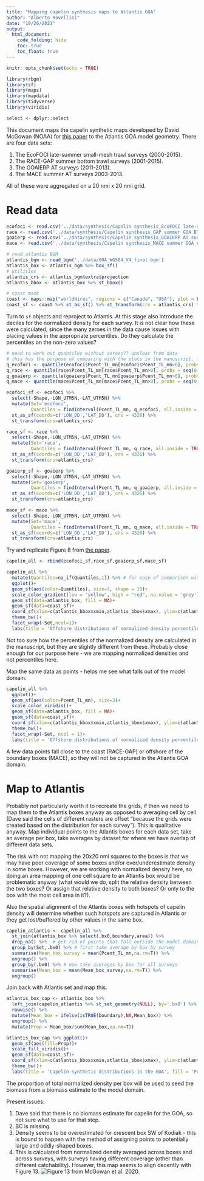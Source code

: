 ```yaml
---
title: "Mapping capelin synthesis maps to Atlantis GOA"
author: "Alberto Rovellini"
date: "10/26/2021"
output:
  html_document:
    code_folding: hide
    toc: true
    toc_float: true
---
```


```r
knitr::opts_chunk$set(echo = TRUE)
```

```r
library(rbgm)
library(sf)
library(maps)
library(mapdata)
library(tidyverse)
library(viridis)
```

```r
select <- dplyr::select
```


This document maps the capelin synthetic maps developed by David McGowan (NOAA) for [this paper](https://doi.org/10.3354/meps13211) to the Atlantis GOA model geometry. There are four data sets:

1. The EcoFOCI late-summer small-mesh trawl surveys (2000-2015).
2. The RACE-GAP summer bottom trawl surveys (2001-2015).
3. The GOAIERP AT surveys (2011-2013).
4. The MACE summer AT surveys 2003-2013.

All of these were aggregated on a 20 nmi x 20 nmi grid.

# Read data
```r
ecofoci <- read.csv('../data/synthesis/Capelin synthesis_EcoFOCI late-summer small-mesh trawl survey 2000-2015_20x20nmi grid.csv')
race <- read.csv('../data/synthesis/Capelin synthesis_GAP summer GOA BT survey 2001-2015_20x20nmi grid.csv')
goaierp <- read.csv('../data/synthesis/Capelin synthesis_GOAIERP AT survey 2011-2013_20x20nmi grid.csv')
mace <- read.csv('../data/synthesis/Capelin synthesis_MACE summer GOA AT survey 2003-2013_20x20nmi grid.csv')

# read atlantis BGM
atlantis_bgm <- read_bgm('../data/GOA_WGS84_V4_final.bgm')
atlantis_box <- atlantis_bgm %>% box_sf()
# utilities
atlantis_crs <- atlantis_bgm$extra$projection
atlantis_bbox <- atlantis_box %>% st_bbox()

# coast mask
coast <- maps::map("worldHires", regions = c("Canada", "USA"), plot = FALSE, fill = TRUE)
coast_sf <- coast %>% st_as_sf() %>% st_transform(crs = atlantis_crs) %>% st_combine()
```

Turn to `sf` objects and reproject to Atlantis. At this stage also introduce the deciles for the normalized density for each survey. It is not clear how these were calculated, since the many zeroes in the data cause issues with placing values in the appropriate percentiles. Do they calculate the percentiles on the non-zero values? 
```r
# need to work out quantiles without zeroes?? unclear from data
# this has the purpose of comparing with the plots in the manuscript, for the actual averaging I will use the normalized density
q_ecofoci <- quantile(ecofoci$Pcent_TL_mn[ecofoci$Pcent_TL_mn>0], probs = seq(0,1,0.1))
q_race <- quantile(race$Pcent_TL_mn[race$Pcent_TL_mn>0], probs = seq(0,1,0.1))
q_goaierp <- quantile(goaierp$Pcent_TL_mn[goaierp$Pcent_TL_mn>0], probs = seq(0,1,0.1))
q_mace <- quantile(mace$Pcent_TL_mn[mace$Pcent_TL_mn>0], probs = seq(0,1,0.1))

ecofoci_sf <- ecofoci %>% 
  select(-Shape,-LON_UTM5N,-LAT_UTM5N) %>% 
  mutate(Set='ecofoci',
         Quantiles = findInterval(Pcent_TL_mn, q_ecofoci, all.inside = TRUE)) %>%# do deciles for plot comparison but then work with normalized densities
  st_as_sf(coords=c('LON_DD','LAT_DD'), crs = 4326) %>%
  st_transform(crs=atlantis_crs)

race_sf <- race %>% 
  select(-Shape,-LON_UTM5N,-LAT_UTM5N) %>% 
  mutate(Set='race',
         Quantiles = findInterval(Pcent_TL_mn, q_race, all.inside = TRUE)) %>% 
  st_as_sf(coords=c('LON_DD','LAT_DD'), crs = 4326) %>%
  st_transform(crs=atlantis_crs)

goaierp_sf <- goaierp %>% 
  select(-Shape,-LON_UTM5N,-LAT_UTM5N) %>% 
  mutate(Set='goaierp',
         Quantiles = findInterval(Pcent_TL_mn, q_goaierp, all.inside = TRUE)) %>% 
  st_as_sf(coords=c('LON_DD','LAT_DD'), crs = 4326) %>%
  st_transform(crs=atlantis_crs)

mace_sf <- mace %>% 
  select(-Shape,-LON_UTM5N,-LAT_UTM5N) %>% 
  mutate(Set='mace',
         Quantiles = findInterval(Pcent_TL_mn, q_mace, all.inside = TRUE)) %>% 
  st_as_sf(coords=c('LON_DD','LAT_DD'), crs = 4326) %>%
  st_transform(crs=atlantis_crs)
```

Try and replicate Figure 8 from [the paper](https://doi.org/10.3354/meps13211).
```r
capelin_all <- rbind(ecofoci_sf,race_sf,goaierp_sf,mace_sf)

capelin_all %>% 
  mutate(Quantiles=na_if(Quantiles,1)) %>% # for ease of comparison with Fig. 8
  ggplot()+
  geom_sf(aes(color=Quantiles), size=3, shape = 15)+
  scale_color_gradient(low = "yellow", high = "red", na.value = 'grey')+
  geom_sf(data=atlantis_box, fill = NA)+
  geom_sf(data=coast_sf)+
  coord_sf(xlim=c(atlantis_bbox$xmin,atlantis_bbox$xmax), ylim=c(atlantis_bbox$ymin,atlantis_bbox$ymax))+
  theme_bw()+
  facet_wrap(~Set,ncol=1)+
  labs(title = 'Offshore distributions of normalized density percentiles')
```
Not too sure how the percentiles of the normalized density are calculated in the manuscript, but they are slightly different from these. Probably close enough for our purpose here - we are mapping normalized densities and not percentiles here.

Map the same data as points - helps me see what falls out of the model domain.
```r
capelin_all %>% 
  ggplot()+
  geom_sf(aes(color=Pcent_TL_mn), size=3)+
  scale_color_viridis()+
  geom_sf(data=atlantis_box, fill = NA)+
  geom_sf(data=coast_sf)+
  coord_sf(xlim=c(atlantis_bbox$xmin,atlantis_bbox$xmax), ylim=c(atlantis_bbox$ymin,atlantis_bbox$ymax))+
  theme_bw()+
  facet_wrap(~Set, ncol = 1)+
  labs(title = 'Offshore distributions of normalized density percentiles')
```
A few data points fall close to the coast (RACE-GAP) or offshore of the boundary boxes (MACE), so they will not be captured in the Atlantis GOA domain.

# Map to Atlantis

Probably not particularly worth it to recreate the grids, if then we need to map them to the Atlantis boxes anyway as opposed to averaging cell by cell (Dave said the cells of different rasters are offset "because the grids were created based on the distribution for each survey"). This is qualitative anyway. 
Map individual points to the Atlantis boxes for each data set, take an average per box, take averages by dataset for where we have overlap of different data sets.

The risk with not mapping the 20x20 nmi squares to the boxes is that we may have poor coverage of some boxes and/or over/underestimate density in some boxes. However, we are working with normalized density here, so doing an area mapping of one cell square to an Atlantis box would be problematic anyway (what would we do, split the relative density between the two boxes? Or assign that relative density to both boxes? Or only to the box with the most cell area in it?).

Also the spatial alignment of the Atlantis boxes with hotspots of capelin density will determine whether such hotspots are captured in Atlantis or they get lost/buffered by other values in the same box.
```r
capelin_atlantis <- capelin_all %>% 
  st_join(atlantis_box %>% select(.bx0,boundary,area)) %>%
  drop_na() %>%  # get rid of points that fall outside the model domain
  group_by(Set,.bx0) %>% # first take average by box by survey
  summarise(Mean_box_survey = mean(Pcent_TL_mn,na.rm=T)) %>% 
  ungroup() %>%
  group_by(.bx0) %>% # now take averages by box for all surveys
  summarise(Mean_box = mean(Mean_box_survey,na.rm=T)) %>% 
  ungroup()
```

Join back with Atlantis set and map this.
```r
atlantis_box_cap <- atlantis_box %>% 
  left_join(capelin_atlantis %>% st_set_geometry(NULL), by='.bx0') %>% 
  rowwise() %>% 
  mutate(Mean_box = ifelse(isTRUE(boundary),NA,Mean_box)) %>% 
  ungroup() %>% 
  mutate(Prop = Mean_box/sum(Mean_box,na.rm=T))

atlantis_box_cap %>% ggplot()+
  geom_sf(aes(fill=Prop))+
  scale_fill_viridis()+
  geom_sf(data=coast_sf)+
  coord_sf(xlim=c(atlantis_bbox$xmin,atlantis_bbox$xmax), ylim=c(atlantis_bbox$ymin,atlantis_bbox$ymax))+
  theme_bw()+
  labs(title = 'Capelin synthetic distributions in the GOA', fill = 'Proportion of \ntotal biomass')
```

The proportion of total normalized density per box will be used to seed the biomass from a biomass estimate to the model domain. 

Present issues:

1. Dave said that there is no biomass estimate for capelin for the GOA, so not sure what to use for that step.
2. BC is missing.
3. Density seems to be overestimated for crescent box SW of Kodiak - this is bound to happen with the method of assigning points to potentially large and oddly-shaped boxes.
4. This is calculated from normalized density averaged across boxes and across surveys, with surveys having different coverage (other than different catchability). However, this map seems to align decently with Figure 13. ![Figure 13 from McGowan et al. 2020](image.png).
